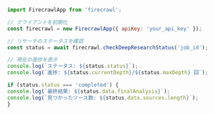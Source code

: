 ```js Node.js
import FirecrawlApp from 'firecrawl';

// クライアントを初期化
const firecrawl = new FirecrawlApp({ apiKey: 'your_api_key' });

// リサーチのステータスを確認
const status = await firecrawl.checkDeepResearchStatus('job_id');

// 現在の進捗を表示
console.log(`ステータス: ${status.status}`);
console.log(`進捗: ${status.currentDepth}/${status.maxDepth} 回`);

if (status.status === 'completed') {
console.log(`最終結果: ${status.data.finalAnalysis}`);
console.log(`見つかったソース数: ${status.data.sources.length}`);
} 
```
